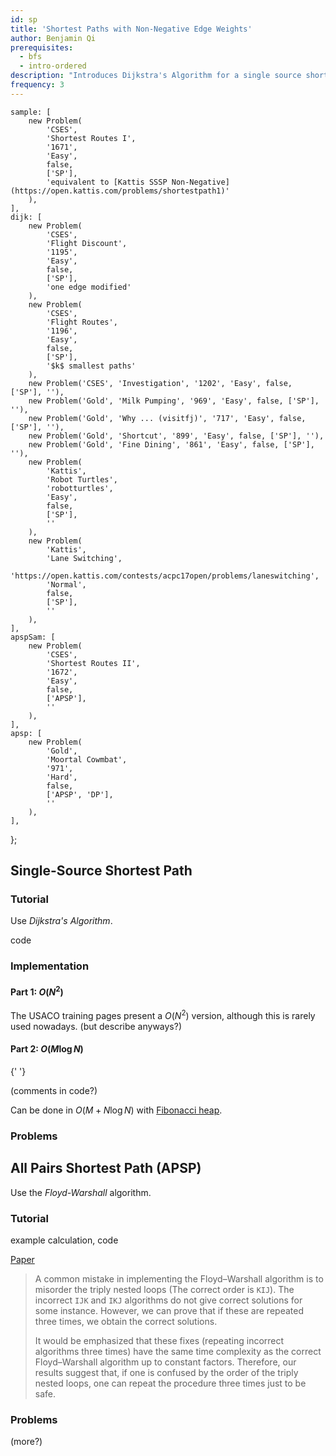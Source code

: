 ```yaml
---
id: sp
title: 'Shortest Paths with Non-Negative Edge Weights'
author: Benjamin Qi
prerequisites:
  - bfs
  - intro-ordered
description: "Introduces Dijkstra's Algorithm for a single source shortest path as well as Floyd-Warshall for All-Pairs Shortest Path."
frequency: 3
---
```



	sample: [
		new Problem(
			'CSES',
			'Shortest Routes I',
			'1671',
			'Easy',
			false,
			['SP'],
			'equivalent to [Kattis SSSP Non-Negative](https://open.kattis.com/problems/shortestpath1)'
		),
	],
	dijk: [
		new Problem(
			'CSES',
			'Flight Discount',
			'1195',
			'Easy',
			false,
			['SP'],
			'one edge modified'
		),
		new Problem(
			'CSES',
			'Flight Routes',
			'1196',
			'Easy',
			false,
			['SP'],
			'$k$ smallest paths'
		),
		new Problem('CSES', 'Investigation', '1202', 'Easy', false, ['SP'], ''),
		new Problem('Gold', 'Milk Pumping', '969', 'Easy', false, ['SP'], ''),
		new Problem('Gold', 'Why ... (visitfj)', '717', 'Easy', false, ['SP'], ''),
		new Problem('Gold', 'Shortcut', '899', 'Easy', false, ['SP'], ''),
		new Problem('Gold', 'Fine Dining', '861', 'Easy', false, ['SP'], ''),
		new Problem(
			'Kattis',
			'Robot Turtles',
			'robotturtles',
			'Easy',
			false,
			['SP'],
			''
		),
		new Problem(
			'Kattis',
			'Lane Switching',
			'https://open.kattis.com/contests/acpc17open/problems/laneswitching',
			'Normal',
			false,
			['SP'],
			''
		),
	],
	apspSam: [
		new Problem(
			'CSES',
			'Shortest Routes II',
			'1672',
			'Easy',
			false,
			['APSP'],
			''
		),
	],
	apsp: [
		new Problem(
			'Gold',
			'Moortal Cowmbat',
			'971',
			'Hard',
			false,
			['APSP', 'DP'],
			''
		),
	],
};

## Single-Source Shortest Path

<Problems problems={problems.sample} />

### Tutorial

Use _Dijkstra's Algorithm_.

<Resources>
	<Resource source="CPH" title="13.2 - Dijkstra" starred>
		code
	</Resource>
	<Resource
		source="cp-algo"
		title="Dijkstra (Dense Graphs)"
		url="graph/dijkstra_dense.html"
	></Resource>
	<Resource
		source="cp-algo"
		title="Dijkstra (Sparse Graphs)"
		url="graph/dijkstra_sparse.html"
	></Resource>
	<Resource source="CPC" title="8 - Graphs 2" url="08_graphs_2"></Resource>
</Resources>

### Implementation

#### Part 1: $O(N^2)$

The USACO training pages present a $O(N^2)$ version, although this is rarely used nowadays. (but describe anyways?)

<IncompleteSection />

#### Part 2: $O(M\log N)$

<Resources>
	<Resource
		source="Benq"
		title="Dijkstra"
		url="https://github.com/bqi343/USACO/blob/master/Implementations/content/graphs%20(12)/Basics/Dijkstra%20(7.3).h"
	>
		{' '}
	</Resource>
</Resources>

<IncompleteSection />

(comments in code?)

<Optional title="Faster Dijkstra">

Can be done in $O(M+N\log N)$ with [Fibonacci heap](https://en.wikipedia.org/wiki/Fibonacci_heap).

</Optional>

### Problems

<Problems problems={problems.dijk} />

## All Pairs Shortest Path (APSP)

<Problems problems={problems.apspSam} />

Use the _Floyd-Warshall_ algorithm.

### Tutorial

<Resources>
	<Resource source="CPH" title="13.3 - Floyd-Warshall" starred>
		example calculation, code
	</Resource>
	<Resource source="PAPS" title="12.3.3"></Resource>
	<Resource
		source="cp-algo"
		title="Floyd-Warshall"
		url="graph/all-pair-shortest-path-floyd-warshall.html"
	></Resource>
</Resources>

<Optional title="Incorrect Floyd-Warshall">

[Paper](https://arxiv.org/pdf/1904.01210.pdf)

> A common mistake in implementing the Floyd–Warshall algorithm is to misorder the triply nested loops (The correct order is `KIJ`). The incorrect `IJK` and `IKJ` algorithms do not give correct solutions for some instance. However, we can prove that if these are repeated three times, we obtain the correct solutions.
>
> It would be emphasized that these fixes (repeating incorrect algorithms three times) have the same time complexity as the correct Floyd–Warshall algorithm up to constant factors. Therefore, our results suggest that, if one is confused by the order of the triply nested loops, one can repeat the procedure three times just to be safe.

</Optional>

### Problems

<Problems problems={problems.apsp} />

(more?)

<IncompleteSection />
